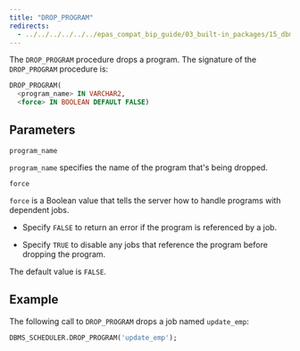 ```yaml
---
title: "DROP_PROGRAM"
redirects:
  - ../../../../../../epas_compat_bip_guide/03_built-in_packages/15_dbms_scheduler/08_drop_program #generated for docs/epas/reorg-role-use-case-mode
---
```


The `DROP_PROGRAM` procedure drops a program. The signature of the `DROP_PROGRAM` procedure is:

```sql
DROP_PROGRAM(
  <program_name> IN VARCHAR2,
  <force> IN BOOLEAN DEFAULT FALSE)
```

## Parameters

`program_name`

 `program_name` specifies the name of the program that's being dropped.

`force`

 `force` is a Boolean value that tells the server how to handle programs with dependent jobs.

-   Specify `FALSE` to return an error if the program is referenced by a job.

-   Specify `TRUE` to disable any jobs that reference the program before dropping the program.

  The default value is `FALSE`.

## Example

The following call to `DROP_PROGRAM` drops a job named `update_emp`:

```sql
DBMS_SCHEDULER.DROP_PROGRAM('update_emp');
```
